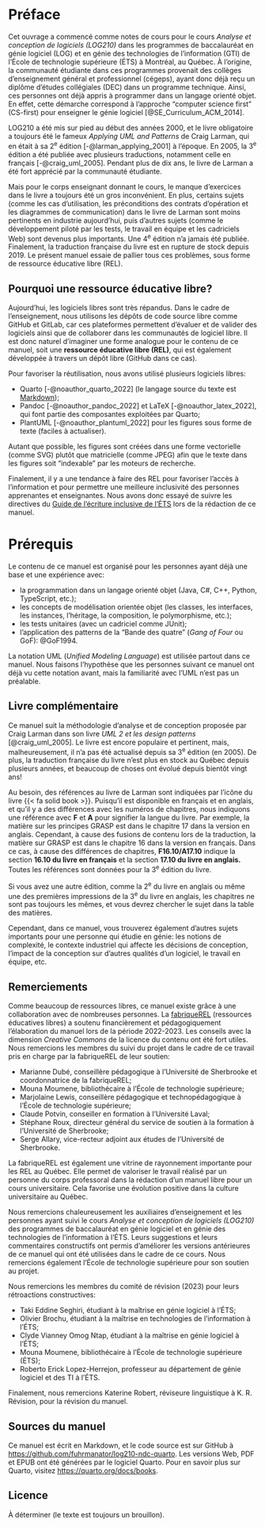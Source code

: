 # Préface {.unnumbered}

Cet ouvrage a commencé comme notes de cours pour le cours _Analyse et conception de logiciels (LOG210)_ dans les programmes de baccalauréat en génie logiciel (LOG) et en génie des technologies de l'information (GTI) de l'École de technologie supérieure (ÉTS) à Montréal, au Québec.
À l'origine, la communauté étudiante dans ces programmes provenait des collèges d'enseignement général et professionnel (cégeps), ayant donc déjà reçu un diplôme d'études collégiales (DEC) dans un programme technique. 
Ainsi, ces personnes ont déjà appris à programmer dans un langage orienté objet.
En effet, cette démarche correspond à l'approche "computer science first" (CS-first) pour enseigner le génie logiciel [@SE_Curriculum_ACM_2014].

LOG210 a été mis sur pied au début des années 2000, et le livre obligatoire a toujours été le fameux _Applying UML and Patterns_ de Craig Larman, qui en était à sa 2^e^ édition [-@larman_applying_2001] à l'époque.
En 2005, la 3^e^ édition a été publiée avec plusieurs traductions, notamment celle en français [-@craig_uml_2005].
Pendant plus de dix ans, le livre de Larman a été fort apprécié par la communauté étudiante.

Mais pour le corps enseignant donnant le cours, le manque d'exercices dans le livre a toujours été un gros inconvénient.
En plus, certains sujets (comme les cas d'utilisation, les préconditions des contrats d'opération et les diagrammes de communication) dans le livre de Larman sont moins pertinents en industrie aujourd'hui, puis d'autres sujets (comme le développement piloté par les tests, le travail en équipe et les cadriciels Web) sont devenus plus importants.
Une 4^e^ édition n'a jamais été publiée. 
Finalement, la traduction française du livre est en rupture de stock depuis 2019.
Le présent manuel essaie de pallier tous ces problèmes, sous forme de ressource éducative libre (REL).

## Pourquoi une ressource éducative libre? {.unnumbered}

Aujourd'hui, les logiciels libres sont très répandus.
Dans le cadre de l'enseignement, nous utilisons les dépôts de code source libre comme GitHub et GitLab, car ces plateformes permettent d'évaluer et de valider des logiciels ainsi que de collaborer dans les communautés de logiciel libre.
Il est donc naturel d'imaginer une forme analogue pour le contenu de ce manuel, soit une **ressource éducative libre (REL)**, qui est également développée à travers un dépôt libre (GitHub dans ce cas). 

Pour favoriser la réutilisation, nous avons utilisé plusieurs logiciels libres:

- Quarto [-@noauthor_quarto_2022] (le langage source du texte est [Markdown](https://quarto.org/docs/authoring/markdown-basics.html));
- Pandoc [-@noauthor_pandoc_2022] et LaTeX [-@noauthor_latex_2022], qui font partie des composantes exploitées par Quarto; 
- PlantUML [-@noauthor_plantuml_2022] pour les figures sous forme de texte (faciles à actualiser).

Autant que possible, les figures sont créées dans une forme vectorielle (comme SVG) plutôt que matricielle (comme JPEG) afin que le texte dans les figures soit "indexable" par les moteurs de recherche.

Finalement, il y a une tendance à faire des REL pour favoriser l'accès à l'information et pour permettre une meilleure inclusivité des personnes apprenantes et enseignantes.
Nous avons donc essayé de suivre les directives du [Guide de l'écriture inclusive de l'ÉTS](https://www.etsmtl.ca/docs/ets/a-propos/documents/guide-ecriture-inclusive-complete) lors de la rédaction de ce manuel.

# Prérequis

Le contenu de ce manuel est organisé pour les personnes ayant déjà une base et une expérience avec:

- la programmation dans un langage orienté objet (Java, C#, C++, Python, TypeScript, etc.);
- les concepts de modélisation orientée objet (les classes, les interfaces, les instances, l'héritage, la composition, le polymorphisme, etc.);
- les tests unitaires (avec un cadriciel comme JUnit);
- l'application des patterns de la "Bande des quatre" (*Gang of Four* ou GoF): @GoF1994.

La notation UML (*Unified Modeling Language*) est utilisée partout dans ce manuel.
Nous faisons l'hypothèse que les personnes suivant ce manuel ont déjà vu cette notation avant, mais la familiarité avec l'UML n'est pas un préalable.

<!-- Voici le descriptif du cours, selon le plan de cours:

::: {.callout-important icon="false" appearance="simple"}
À la suite de ce cours, l'étudiant sera en mesure:

- de maîtriser et appliquer des patrons de conception logicielle;
- de concevoir un logiciel orienté objet en appliquant un ensemble de principes et des méthodes heuristiques de génie logiciel;
- de réaliser un logiciel en suivant un processus itératif et évolutif incluant les activités d'analyse et de conception par objets.

Méthodes et techniques de modélisation orientés objet, langage de modélisation, cas d'utilisation, analyse orientée objet, modèle du domaine, conception et programmation orientées objet, principes GRASP, patrons de conception, processus itératif et évolutif.

Séances de laboratoire axées sur l'application des notions d'analyse, de conception et de programmation orientées objet vues en classe. Mise en œuvre d'un modèle d'objet à partir d'une spécification de logiciel et à l'aide d'un langage orienté objet contemporain. Conception d'applications utilisant les outils UML ainsi que des techniques et des outils utiles au génie logiciel, tels qu'un environnement de développement intégré, la compilation automatique et les tests automatiques.
::: -->

## Livre complémentaire

Ce manuel suit la méthodologie d'analyse et de conception proposée par Craig Larman dans son livre _UML 2 et les design patterns_ [@craig_uml_2005].
Le livre est encore populaire et pertinent, mais, malheureusement, il n'a pas été actualisé depuis sa 3^e^ édition (en 2005).
De plus, la traduction française du livre n'est plus en stock au Québec depuis plusieurs années, et beaucoup de choses ont évolué depuis bientôt vingt ans!

::: {.callout-note}
Au besoin, des références au livre de Larman sont indiquées par l'icône du livre\ {{< fa solid book >}}.
Puisqu'il est disponible en français et en anglais, et qu'il y a des différences avec les numéros de chapitres, nous indiquons une référence avec **F** et **A** pour signifier la langue du livre.
Par exemple, la matière sur les principes GRASP est dans le chapitre 17 dans la version en anglais.
Cependant, à cause des fusions de contenu lors de la traduction, la matière sur GRASP est dans le chapitre 16 dans la version en français.
Dans ce cas, à cause des différences de chapitres, **F16.10/A17.10** indique la section **16.10 du livre en français** et la section **17.10 du livre en anglais.**
Toutes les références sont données pour la 3^e^ édition du livre.
:::

::: {.callout-caution}
Si vous avez une autre édition, comme la 2^e^ du livre en anglais ou même une des premières impressions de la 3^e^ du livre en anglais, les chapitres ne sont pas toujours les mêmes, et vous devrez chercher le sujet dans la table des matières.
:::

Cependant, dans ce manuel, vous trouverez également d'autres sujets importants pour une personne qui étudie en génie: les notions de complexité, le contexte industriel qui affecte les décisions de conception, l'impact de la conception sur d'autres qualités d'un logiciel, le travail en équipe, etc.

## Remerciements {.unnumbered}

Comme beaucoup de ressources libres, ce manuel existe grâce à une collaboration avec de nombreuses personnes.
La [fabriqueREL](https://fabriquerel.org) (ressources éducatives libres) a soutenu financièrement et pédagogiquement l'élaboration du manuel lors de la période 2022-2023.
Les conseils avec la dimension _Creative Commons_ de la licence du contenu ont été fort utiles.
Nous remercions les membres du suivi du projet dans le cadre de ce travail pris en charge par la fabriqueREL de leur soutien:

- Marianne Dubé, conseillère pédagogique à l'Université de Sherbrooke et coordonnatrice de la fabriqueREL;
- Mouna Moumene, bibliothécaire à l'École de technologie supérieure;
- Marjolaine Lewis, conseillère pédagogique et technopédagogique à l'École de technologie supérieure;
- Claude Potvin, conseiller en formation à l'Université Laval;
- Stéphane Roux, directeur général du service de soutien à la formation à l'Université de Sherbrooke;
- Serge Allary, vice-recteur adjoint aux études de l'Université de Sherbrooke.

La fabriqueREL est également une vitrine de rayonnement importante pour les REL au Québec.
Elle permet de valoriser le travail réalisé par un personne du corps professoral dans la rédaction d'un manuel libre pour un cours universitaire.
Cela favorise une évolution positive dans la culture universitaire au Québec.

Nous remercions chaleureusement les auxiliaires d'enseignement et les personnes ayant suivi le cours _Analyse et conception de logiciels (LOG210)_ des programmes de baccalauréat en génie logiciel et en génie des technologies de l'information à l'ÉTS.
Leurs suggestions et leurs commentaires constructifs ont permis d'améliorer les versions antérieures de ce manuel qui ont été utilisées dans le cadre de ce cours. 
Nous remercions également l'École de technologie supérieure pour son soutien au projet.

Nous remercions les membres du comité de révision (2023) pour leurs rétroactions constructives:

- Taki Eddine Seghiri, étudiant à la maîtrise en génie logiciel à l'ÉTS;
- Olivier Brochu, étudiant à la maîtrise en technologies de l'information à l'ÉTS;
- Clyde Vianney Omog Ntap, étudiant à la maîtrise en génie logiciel à l'ÉTS;
- Mouna Moumene, bibliothécaire à l'École de technologie supérieure (ÉTS);
- Roberto Erick Lopez-Herrejon, professeur au département de génie logiciel et des TI à l'ÉTS.

Finalement, nous remercions Katerine Robert, réviseure linguistique à K. R. Révision, pour la révision du manuel.

## Sources du manuel

Ce manuel est écrit en Markdown, et le code source est sur GitHub à <https://github.com/fuhrmanator/log210-ndc-quarto>.
Les versions Web, PDF et EPUB ont été générées par le logiciel Quarto.
Pour en savoir plus sur Quarto, visitez <https://quarto.org/docs/books>.

## Licence

À déterminer (le texte est toujours un brouillon).
<!-- [![Licence Creative Commons](https://i.creativecommons.org/l/by-sa/4.0/88x31.png)](http://creativecommons.org/licenses/by-sa/4.0/) Cette œuvre est mise à disposition selon les termes de la [Licence Creative Commons Attribution - Partage dans les Mêmes Conditions 4.0 International](http://creativecommons.org/licenses/by-sa/4.0/). -->